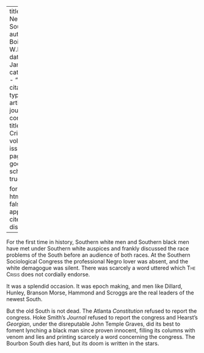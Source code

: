 
---
title: 'The Newest South'
author: Du Bois, W.E.B.
date: Jan. 1913
categories: 
  - ""
citation: 
  type: article-journal
  container-title: The Crisis
  volume: 6
  issue: 3
  page: 130
google-scholar: true

format:
  html:
    toc: false
    appendix-cite-as: display
---


For the first time in history, Southern white men and Southern black men have met under Southern white auspices and frankly discussed the race problems of the South before an audience of both races. At the Southern Sociological Congress the professional Negro lover was absent, and the white demagogue was silent. There was scarcely a word uttered which <span style="font-variant:small-caps;">The Crisis</span> does not cordially endorse.

It was a splendid occasion. It was epoch making, and men like Dillard, Hunley, Branson Morse, Hammond and Scroggs are the real leaders of the newest South.

But the old South is not dead. The Atlanta *Constitution* refused to report the congress. Hoke Smith's *Journal* refused to report the congress and Hearst's *Georgian*, under the disreputable John Temple Graves, did its best to foment lynching a black man since proven innocent, filling its columns with venom and lies and printing scarcely a word concerning the congress. The Bourbon South dies hard, but its doom is written in the stars.

